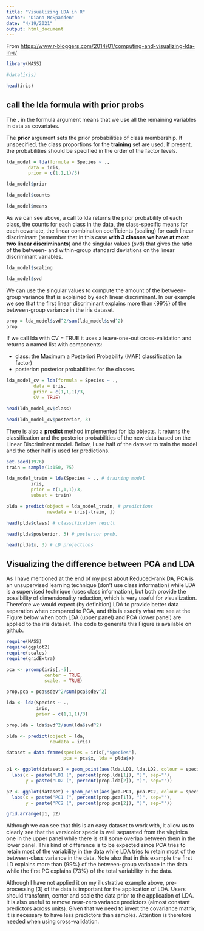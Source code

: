 ```yaml
---
title: "Visualizing LDA in R"
author: "Diana McSpadden"
date: "4/19/2021"
output: html_document
---
```


From <https://www.r-bloggers.com/2014/01/computing-and-visualizing-lda-in-r/>

```r
library(MASS)

#data(iris)

head(iris)
```

## call the lda formula with prior probs

The **.** in the formula argument means that we use all the remaining variables in data as covariates. 

The **prior** argument sets the prior probabilities of class membership. If unspecified, the class proportions for the **training** set are used. If present, the probabilities should be specified in the order of the factor levels.

```r

lda_model = lda(formula = Species ~ .,
        data = iris, 
        prior = c(1,1,1)/3)

lda_model$prior

```

```r
lda_model$counts
```

```r
lda_model$means
```

As we can see above, a call to lda returns the prior probability of each class, the counts for each class in the data, the class-specific means for each covariate, the linear combination coefficients (scaling) for each linear discriminant (remember that in this case **with 3 classes we have at most two linear discriminants**) and the singular values (svd) that gives the ratio of the between- and within-group standard deviations on the linear discriminant variables.

```r
lda_model$scaling
```
```r
lda_model$svd
```
We can use the singular values to compute the amount of the between-group variance that is explained by each linear discriminant. In our example we see that the first linear discriminant explains more than {99\%} of the between-group variance in the iris dataset.
```r
prop = lda_model$svd^2/sum(lda_model$svd^2)
prop
```
If we call lda with CV = TRUE it uses a leave-one-out cross-validation and returns a named list with components:

* class: the Maximum a Posteriori Probability (MAP) classification (a factor)
* posterior: posterior probabilities for the classes.

```r
lda_model_cv = lda(formula = Species ~ ., 
          data = iris, 
          prior = c(1,1,1)/3,
          CV = TRUE)

head(lda_model_cv$class)

head(lda_model_cv$posterior, 3)
```
There is also a **predict** method implemented for lda objects. It returns the classification and the posterior probabilities of the new data based on the Linear Discriminant model. Below, I use half of the dataset to train the model and the other half is used for predictions.


```r
set.seed(1976)
train = sample(1:150, 75)

lda_model_train = lda(Species ~ ., # training model
         iris, 
         prior = c(1,1,1)/3, 
         subset = train)

plda = predict(object = lda_model_train, # predictions
               newdata = iris[-train, ])

head(plda$class) # classification result

head(plda$posterior, 3) # posterior prob.

head(plda$x, 3) # LD projections
```
## Visualizing the difference between PCA and LDA

As I have mentioned at the end of my post about Reduced-rank DA, PCA is an unsupervised learning technique (don’t use class information) while LDA is a supervised technique (uses class information), but both provide the possibility of dimensionality reduction, which is very useful for visualization. Therefore we would expect (by definition) LDA to provide better data separation when compared to PCA, and this is exactly what we see at the Figure below when both LDA (upper panel) and PCA (lower panel) are applied to the iris dataset. The code to generate this Figure is available on github.

```r
require(MASS)
require(ggplot2)
require(scales)
require(gridExtra)

pca <- prcomp(iris[,-5],
              center = TRUE,
              scale. = TRUE) 

prop.pca = pca$sdev^2/sum(pca$sdev^2)

lda <- lda(Species ~ ., 
           iris, 
           prior = c(1,1,1)/3)

prop.lda = lda$svd^2/sum(lda$svd^2)

plda <- predict(object = lda,
                newdata = iris)

dataset = data.frame(species = iris[,"Species"],
                     pca = pca$x, lda = plda$x)

p1 <- ggplot(dataset) + geom_point(aes(lda.LD1, lda.LD2, colour = species, shape = species), size = 2.5) + 
  labs(x = paste("LD1 (", percent(prop.lda[1]), ")", sep=""),
       y = paste("LD2 (", percent(prop.lda[2]), ")", sep=""))

p2 <- ggplot(dataset) + geom_point(aes(pca.PC1, pca.PC2, colour = species, shape = species), size = 2.5) +
  labs(x = paste("PC1 (", percent(prop.pca[1]), ")", sep=""),
       y = paste("PC2 (", percent(prop.pca[2]), ")", sep=""))

grid.arrange(p1, p2)
```

Although we can see that this is an easy dataset to work with, it allow us to clearly see that the versicolor specie is well separated from the virginica one in the upper panel while there is still some overlap between them in the lower panel. This kind of difference is to be expected since PCA tries to retain most of the variability in the data while LDA tries to retain most of the between-class variance in the data. Note also that in this example the first LD explains more than {99\%} of the between-group variance in the data while the first PC explains {73\%} of the total variability in the data.



Although I have not applied it on my illustrative example above, pre-processing [3] of the data is important for the application of LDA. Users should transform, center and scale the data prior to the application of LDA. It is also useful to remove near-zero variance predictors (almost constant predictors across units). Given that we need to invert the covariance matrix, it is necessary to have less predictors than samples. Attention is therefore needed when using cross-validation.




